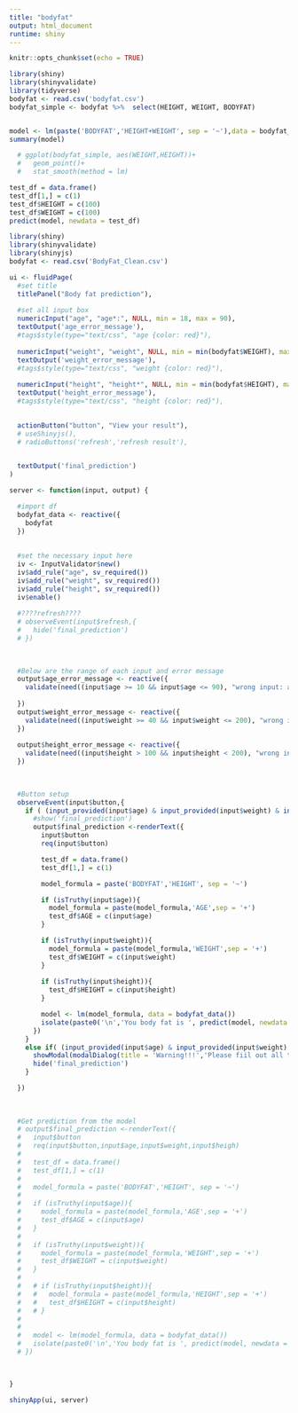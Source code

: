 ```yaml
---
title: "bodyfat"
output: html_document
runtime: shiny
---
```


```r
knitr::opts_chunk$set(echo = TRUE)
```


```r
library(shiny)
library(shinyvalidate)
library(tidyverse)
bodyfat <- read.csv('bodyfat.csv')
bodyfat_simple <- bodyfat %>%  select(HEIGHT, WEIGHT, BODYFAT)


model <- lm(paste('BODYFAT','HEIGHT+WEIGHT', sep = '~'),data = bodyfat_simple)
summary(model)

  # ggplot(bodyfat_simple, aes(WEIGHT,HEIGHT))+
  #   geom_point()+
  #   stat_smooth(method = lm)
```


```r
test_df = data.frame()
test_df[1,] = c(1)
test_df$HEIGHT = c(100)
test_df$WEIGHT = c(100)
predict(model, newdata = test_df)
```


```r
library(shiny)
library(shinyvalidate)
library(shinyjs)
bodyfat <- read.csv('BodyFat_Clean.csv')

ui <- fluidPage(
  #set title
  titlePanel("Body fat prediction"),
  
  #set all input box
  numericInput("age", "age*:", NULL, min = 18, max = 90),
  textOutput('age_error_message'),
  #tags$style(type="text/css", "age {color: red}"),
  
  numericInput("weight", "weight", NULL, min = min(bodyfat$WEIGHT), max = max(bodyfat$WEIGHT)),
  textOutput('weight_error_message'),
  #tags$style(type="text/css", "weight {color: red}"),
  
  numericInput("height", "height*", NULL, min = min(bodyfat$HEIGHT), max = max(bodyfat$HEIGHT)),
  textOutput('height_error_message'),
  #tags$style(type="text/css", "height {color: red}"),
  

  actionButton("button", "View your result"),
  # useShinyjs(),
  # radioButtons('refresh','refresh result'),

  
  textOutput('final_prediction')
)

server <- function(input, output) {

  #import df
  bodyfat_data <- reactive({
    bodyfat
  })
  
  
  #set the necessary input here
  iv <- InputValidator$new()
  iv$add_rule("age", sv_required())
  iv$add_rule("weight", sv_required())
  iv$add_rule("height", sv_required())
  iv$enable()
  
  #????refresh????
  # observeEvent(input$refresh,{
  #   hide('final_prediction')
  # })
  
  

  #Below are the range of each input and error message
  output$age_error_message <- reactive({
    validate(need((input$age >= 10 && input$age <= 90), "wrong input: age should be between 10 and 90"))
    
  })
  output$weight_error_message <- reactive({
    validate(need((input$weight >= 40 && input$weight <= 200), "wrong input: weight should be between 40kg to 200kg"))
  })
  
  output$height_error_message <- reactive({
    validate(need((input$height > 100 && input$height < 200), "wrong input: height should be between 100cm and 200cm"))
  })

  
  
  #Button setup
  observeEvent(input$button,{
    if ( (input_provided(input$age) & input_provided(input$weight) & input_provided(input$height)) == TRUE){
      #show('final_prediction')
      output$final_prediction <-renderText({
        input$button
        req(input$button)

        test_df = data.frame()
        test_df[1,] = c(1)

        model_formula = paste('BODYFAT','HEIGHT', sep = '~')

        if (isTruthy(input$age)){
          model_formula = paste(model_formula,'AGE',sep = '+')
          test_df$AGE = c(input$age)
        }

        if (isTruthy(input$weight)){
          model_formula = paste(model_formula,'WEIGHT',sep = '+')
          test_df$WEIGHT = c(input$weight)
        }
        
        if (isTruthy(input$height)){
          test_df$HEIGHT = c(input$height)
        }

        model <- lm(model_formula, data = bodyfat_data())
        isolate(paste0('\n','You body fat is ', predict(model, newdata = test_df),'%'))
      })
    }
    else if( (input_provided(input$age) & input_provided(input$weight) & input_provided(input$height)) == FALSE){
      showModal(modalDialog(title = 'Warning!!!','Please fiil out all the required fields!!!'))
      hide('final_prediction')
    }

  })
  
  
  
  #Get prediction from the model
  # output$final_prediction <-renderText({
  #   input$button
  #   req(input$button,input$age,input$weight,input$heigh)
  # 
  #   test_df = data.frame()
  #   test_df[1,] = c(1)
  # 
  #   model_formula = paste('BODYFAT','HEIGHT', sep = '~')
  # 
  #   if (isTruthy(input$age)){
  #     model_formula = paste(model_formula,'AGE',sep = '+')
  #     test_df$AGE = c(input$age)
  #   }
  # 
  #   if (isTruthy(input$weight)){
  #     model_formula = paste(model_formula,'WEIGHT',sep = '+')
  #     test_df$WEIGHT = c(input$weight)
  #   }
  # 
  #   # if (isTruthy(input$height)){
  #   #   model_formula = paste(model_formula,'HEIGHT',sep = '+')
  #   #   test_df$HEIGHT = c(input$height)
  #   # }
  # 
  # 
  #   model <- lm(model_formula, data = bodyfat_data())
  #   isolate(paste0('\n','You body fat is ', predict(model, newdata = test_df),'%'))
  # })

  

}

shinyApp(ui, server)
```





